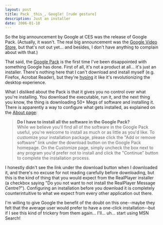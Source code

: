 ```yaml
---
layout: post
title: Pack _this_, Google! [rude gesture]
description: Just an installer
date: 2006-01-10
---
```


So the big announcement by Google at CES was the release of Google Pack. (Actually, it wasn't. The real big announcement was the [Google Video Store](http://www.google.com/press/pressrel/video_marketplace.html), but that's not out yet... and besides, I don't have anything to complain about with that.)  
  
That said, the [Google Pack](http://pack.google.com/) is the first time I've been disappointed with something Google has done. First of all, it's not a product at all... it's just an installer. There's nothing here that I can't download and install myself (e.g. Firefox, Acrobat Reader), but they're [hyping](http://googleblog.blogspot.com/2006/01/make-your-computer-just-work.html) it like it's revolutionizing the desktop experience.  
  
What I disliked about the Pack is that it gives you no control over what you're installing. You download the executable, run it, and the next thing you know, the thing is downloading 50+ Megs of software and installing it. There is apparently a way to configure what gets installed, as explained on the [About page](http://pack.google.com/about.html):  
  

> **Do I have to install all the software in the Google Pack?**  
> While we believe you'll find all of the software in the Google Pack useful, you're welcome to install as much or as little as you'd like. To customize your installation package, please click the "Add or remove software" link under the download button on the Google Pack homepage. On the Customize page, simply uncheck the box next to any program you'd prefer not to install and click the "Continue" button to complete the installation process.  

I honestly didn't see the link under the download button when I downloaded it, and there's no excuse for not reading carefully before downloading, but this is the kind of thing that you would expect from the RealPlayer installer (a checkbox saying "Do you not want to not install the RealPlayer Message Centre?"). Configuring an installation before you download it is completely counterintuitive to what we expect from every other application out there.  
  
I'm willing to give Google the benefit of the doubt on this one--maybe they felt that the average user would prefer to have a one-click installation--but if I see this kind of trickery from them again... I'll... uh... start using MSN Search!  